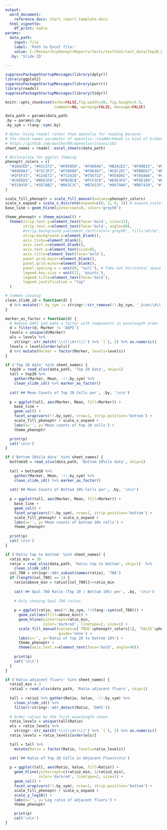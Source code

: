 ```yaml
---
output:
  word_document:
    reference_docx: Chart_report_template.docx
  html_vignette:
    df_print: kable
params:
  data_path:
    input: file
    label: 'Path to Excel file:'
    value: C:/Research/phenoptrReports/tests/testthat/test_data/Top20_Bottom10_Data.xlsx
  .by: 'Slide ID'
    
---
```


```r
suppressPackageStartupMessages(library(dplyr))
library(ggplot2)
suppressPackageStartupMessages(library(purrr))
library(readxl)
suppressPackageStartupMessages(library(tidyr))

knitr::opts_chunk$set(echo=FALSE,fig.width=10, fig.height=5.5, 
                      comment=NA, warning=FALSE, message=FALSE)

data_path = params$data_path
.by = params$.by
.by_sym = rlang::sym(.by)

# Note: Using readxl rather than openxlsx for reading because
# the check.names parameter of openxlsx::readWorkbook is kind of broken.
# https://github.com/awalker89/openxlsx/issues/102
sheet_names = readxl::excel_sheets(data_path)

# Boilerplate for ggplot theming
phenoptr_colors = c(
  "#26A2ED", "#41C572", "#F05050", "#F4D646", "#B2A1E2", "#F99B15", "#98C7DC",
  "#84D9A3", "#72C3F3", "#F58D8D", "#F8E487", "#CDC2EC", "#FBBE67", "#BCDBE8",
  "#1F5F37", "#124E72", "#732626", "#756722", "#554D6C", "#784A0A", "#49606A",
  "#C6EED5", "#BEE3FA", "#FBCBCB", "#FCF3C8", "#E8E3F6", "#FDE1B9", "#E0EEF5",
  "#319456", "#1D7AB2", "#B43C3C", "#B7A135", "#8679AA", "#BB7410", "#7295A5"
)

scale_fill_phenoptr = scale_fill_manual(values=phenoptr_colors)
scale_x_expand = scale_x_discrete(expand=c(0, 2, 0, 2)) # expand_scale(add=2)
base_line = geom_hline(yintercept=0, color='grey50')

theme_phenoptr = theme_minimal() +
  theme(strip.text.y=element_text(face='bold', size=12),
        strip.text.x=element_text(face='bold', angle=90),
        #strip.background.y=element_rect(color='grey90', fill='white', linetype=1),
        strip.background.y=element_blank(),
        axis.ticks=element_blank(),
        axis.text.x=element_blank(),
        axis.text.y=element_text(size=8),
        axis.title=element_text(face='bold'),
        panel.grid.major=element_blank(),
        panel.grid.minor=element_blank(),
        panel.spacing.x = unit(0, "null"), # Take out horizontal space 
        legend.key.size = unit(12, 'points'),
        legend.title=element_text(face='bold'),
        legend.justification = "top"
  )

# Common cleanup
clean_slide_id = function(d) {
  d %>% mutate(!!.by_sym := stringr::str_remove(!!.by_sym, '_Scan\\d\\.qptiff'))
}

marker_as_factor = function(d) {
  # Remove DAPI and make a factor with components in wavelength order
  d = filter(d, Marker != 'DAPI')
  levels = unique(d$Marker)
  wls = levels %>% 
    stringr::str_match('\\((\\d+)\\)') %>% `[`(, 2) %>% as.numeric()
  levels = levels[order(wls)]
  d %>% mutate(Marker = factor(Marker, levels=levels))
}
```



```r
if ('Top 20 data' %in% sheet_names) {
  top20 = read_xlsx(data_path, 'Top 20 data', skip=1)
  tall = top20 %>%
    gather(Marker, Mean, -!!.by_sym) %>% 
    clean_slide_id() %>% marker_as_factor()
  
  cat('## Mean Counts of Top 20 Cells per', .by, '\n\n')
  
  p = ggplot(tall, aes(Marker, Mean, fill=Marker)) +
    base_line +
    geom_col() +
    facet_wrap(vars(!!.by_sym), nrow=1, strip.position='bottom') +
    scale_fill_phenoptr + scale_x_expand +
    labs(x='', y='Mean counts of top 20 cells') +
    theme_phenoptr

  print(p)
  cat('\n\n')
}

```

```r

if ('Bottom 10%ile data' %in% sheet_names) {
  bottom10 = read_xlsx(data_path, 'Bottom 10%ile data', skip=1)
  
  tall = bottom10 %>%
    gather(Marker, Mean, -!!.by_sym) %>% 
    clean_slide_id() %>% marker_as_factor()
  
  cat('## Mean Counts of Bottom 10% Cells per', .by, '\n\n')
  
  p = ggplot(tall, aes(Marker, Mean, fill=Marker)) +
    base_line +
    geom_col() +
    facet_wrap(vars(!!.by_sym), nrow=1, strip.position='bottom') +
    scale_fill_phenoptr + scale_x_expand +
    labs(x='', y='Mean counts of bottom 10% cells') +
    theme_phenoptr
  
  print(p)
  cat('\n\n')
}
```

```r

if ('Ratio top to bottom' %in% sheet_names) {
  ratio_min = 30
  ratio = read_xlsx(data_path, 'Ratio top to bottom', skip=1)  %>% 
    clean_slide_id()
  col_780 = stringr::str_subset(names(ratio), '780')
  if (length(col_780) == 1) {
    ratio$above_min = ratio[[col_780]]>=ratio_min
    
    cat('## Opal 780 Ratio (Top 20 / Bottom 10%) per', .by, '\n\n')
    
    # Only showing Opal 780 ratios
    
    p = ggplot(ratio, aes(!!.by_sym, !!rlang::sym(col_780))) +
      geom_col(aes(fill=above_min)) +
      geom_hline(yintercept=ratio_min, 
                 color='darkred', linetype=2, size=1) +
      scale_fill_manual(values=c(`TRUE`=phenoptr_colors[1], `FALSE`=phenoptr_colors[3]),
                        guide='none') +
      labs(x='', y='Ratio of top 20 to bottom 10%') +
      theme_phenoptr +
      theme(axis.text.x=element_text(face='bold', angle=90))
   
    print(p)
    cat('\n\n')
  }
}
```

```r

if ('Ratio adjacent fluors' %in% sheet_names) {
  ratio2_min = 3
  ratio2 = read_xlsx(data_path, 'Ratio adjacent fluors', skip=1) 
  
  tall = ratio2 %>% gather(Ratio, Value, -!!.by_sym) %>% 
    clean_slide_id() %>% 
    filter(!stringr::str_detect(Ratio, 'DAPI'))
  
  # Order ratios by the first wavelength shown
  ratio_levels = unique(tall$Ratio)
  wls = ratio_levels %>% 
    stringr::str_match('\\((\\d+)\\)') %>% `[`(, 2) %>% as.numeric()
  ratio_levels = ratio_levels[order(wls)]

  tall = tall %>% 
    mutate(Ratio = factor(Ratio, levels=ratio_levels))

  cat('## Ratio of Top 20 Cells in Adjacent Fluors\n\n')
  
  p = ggplot(tall, aes(Ratio, Value, fill=Ratio)) +
    geom_hline(yintercept=c(ratio2_min, 1/ratio2_min), 
               color='darkred', linetype=2, size=1) +
    geom_col() +
    facet_wrap(vars(!!.by_sym), nrow=1, strip.position='bottom') +
    scale_fill_phenoptr + scale_x_expand +
    scale_y_log10() +
    labs(x='', y='Log ratio of adjacent fluors') +
    theme_phenoptr

    print(p)
    cat('\n\n')
}
```
